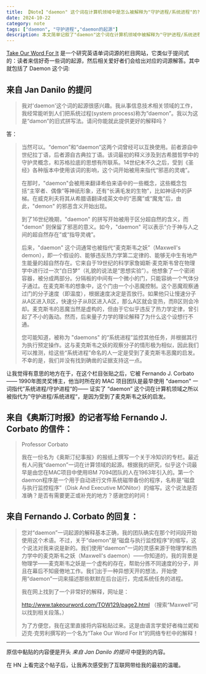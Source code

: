 ```yaml
---
title: 【Note】"daemon" 这个词在计算机领域中是怎么被解释为"守护进程/系统进程"的?
date: 2024-10-22
category: note
tags: ["daemon", "守护进程","daemon的起源"]
description: 本文简单记叙了"daemon"这个词在计算机领域中被解释为"守护进程/系统进程"的词源。
---
```


[Take Our Word For It](https://www.takeourword.com/index.html) 是一个研究英语单词词源的栏目网站，它类似于提问式的：读者来信好奇一些词的起源，然后相关爱好者们会给出对应的词源解答。其中就包括了 Daemon 这个词:

## 来自 Jan Danilo 的提问

> 我对'daemon'这个词的起源很感兴趣。我从事信息技术相关领域的工作，我经常能听到人们把系统过程(system process)称为“daemon”。我以为这是“damon”的旧式拼写法。请问你能就此提供更好的解释吗？

答：

> 当然可以。“demon”和“daemon”这两个词曾经可以互换使用。前者源自中世纪拉丁语，后者源自古典拉丁语。该词最初的释义涉及到古希腊哲学中的守护灵概念，和苏格拉底的思想有所联系。14世纪末不久之后，受到《圣经》各种版本中使用该词的影响，这个词开始被用来指代“邪恶的灵魂”。
>
> 在那时，"daemon"会被用来翻译希伯来语中的一些概念，这些概念包括“主宰者、偶像”等神祇形象，还有“长满毛发的生物”，比如神话中的萨梯。在威克利夫将其从希腊语翻译成英文中的“恶魔”或“魔鬼”后，由此，"demon" 的邪恶含义开始出现。
>
> 到了16世纪晚期，"daemon" 的拼写开始被用于区分超自然的含义，而 "demon" 则保留了邪恶的意义。如今，"daemon" 可以表示“介于神与人之间的超自然存在”或“指导灵魂”。
>
> 后来，"daemon" 这个词通常也被指代“麦克斯韦之妖”（Maxwell's demon），即一个假设的、能够违反热力学第二定律的、能够无中生有地产生能量的超自然存在。它来自于19世纪的科学家詹姆斯·麦克斯韦曾在物理学中进行过一次“白日梦”（礼貌的说法是“思想实验”）。他想象了一个密闭容器，被分成两部分。分隔板的中间有一个微小的门，只能容纳一个气体分子通过。在麦克斯韦的想象中，这个门由一个小恶魔控制。这个恶魔观察通过门的分子速度（即温度），根据速度决定是否放行。如果他只让慢速分子从A区进入B区，快速分子从B区进入A区，那么A区就会变热，而B区则会冷却。麦克斯韦的恶魔当然是虚构的，但由于它似乎违反了热力学定律，曾引起了不小的轰动。然而，后来量子力学的理论解释了为什么这个设想行不通。
>
> 您可能知道，被称为 "daemons" 的“系统进程”监控其他任务，并根据其行为执行预定操作。这与麦克斯韦之妖的观察分子的情形极为相似，因此我们可以推测，给这些“系统进程”命名的人一定是受到了麦克斯韦恶魔的启发。不幸的是，我们并没有找到确凿的证据支持这一点。

让我觉得有意思的地方在于，在这个栏目张贴之后，它被 Fernando J. Corbato —— 1990年图灵奖博主，他当时所在的 MAC 项目团队是最早使用 "daemon" 一词指代”系统进程/守护进程“的—— 证实了 “daemon” 这个词在计算机领域之所以被指代为”守护进程/系统进程“，是因为受到了麦克斯韦之妖的启发。

## 来自《奥斯汀时报》的记者写给 Fernando J. Corbato 的信件：

> Professor Corbato
>
> 我在一份名为《奥斯汀纪事报》的报纸上撰写一个关于冷知识的专栏。最近有人问我“daemon”一词在计算领域的起源。根据我的研究，似乎这个词最早是由您在MAC项目中使用IBM 7094团队的人在1963年引入的。第一个daemon程序是一个用于自动进行文件系统磁带备份的程序，名称是“磁盘与执行监控程序”（Disk And Executive MONitor）的缩写。这个说法是否准确？是否有需要更正或补充的地方？感谢您的时间！
>

## 来自 Fernando J. Corbato 的回复：

> 您对“daemon”一词起源的解释基本正确，我的团队确实在那个时间段开始使用这个术语。不过，关于“daemon”是“磁盘与执行监控程序”的缩写，这个说法对我来说是新的。我们使用“daemon”一词的灵感来源于物理学和热力学中的麦克斯韦之妖（Maxwell's daemon）——你知道的，我的背景是物理学——麦克斯韦之妖是一个虚构的存在，帮助分拣不同速度的分子，并且在幕后不知疲倦地工作。我们出于一种异想天开的想法，开始使用“daemon”一词来描述那些默默在后台运行，完成系统任务的进程。
>
> 我在网上找到了一个非常好的解释，网址是：
>
> http://www.takeourword.com/TOW129/page2.html （搜索“Maxwell”可以找到相关段落。）
>
> 为了方便您，我在这里直接将内容粘贴过来。这是由语言学爱好者梅兰妮和迈克·克劳利撰写的一个名为“Take Our Word For It”的网络专栏中的解释！

***

原信中黏贴的内容便是开头 *来自 Jan Danilo 的提问* 中提到的内容。

在 HN 上看完这个帖子后，让我再次感受到了互联网带给我的最初的温暖。




